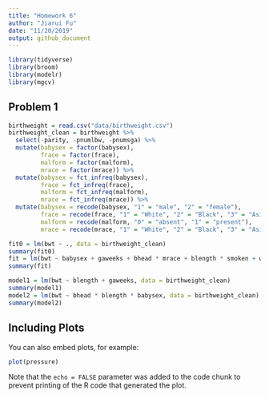 ```yaml
---
title: "Homework 6"
author: "Jiarui Fu"
date: "11/20/2019"
output: github_document
---
```


```r
library(tidyverse)
library(broom)
library(modelr)
library(mgcv)
```

## Problem 1
```r
birthweight = read.csv("data/birthweight.csv") 
birthweight_clean = birthweight %>%  
  select(-parity, -pnumlbw, -pnumsga) %>%
  mutate(babysex = factor(babysex),
         frace = factor(frace),
         malform = factor(malform),
         mrace = factor(mrace)) %>% 
  mutate(babysex = fct_infreq(babysex),
         frace = fct_infreq(frace),
         malform = fct_infreq(malform),
         mrace = fct_infreq(mrace)) %>% 
  mutate(babysex = recode(babysex, "1" = "male", "2" = "female"),
         frace = recode(frace, "1" = "White", "2" = "Black", "3" = "Asian", "4" = "Puerto Rican", "8" = "Other", "9" = "Unknown"),
         malform = recode(malform, "0" = "absent", "1" = "present"),
         mrace = recode(mrace, "1" = "White", "2" = "Black", "3" = "Asian", "4" = "Puerto Rican", "8" = "Other"))

fit0 = lm(bwt ~ ., data = birthweight_clean)
summary(fit0)
fit = lm(bwt ~ babysex + gaweeks + bhead * mrace + blength * smoken + wtgain, data = birthweight_clean)
summary(fit)

model1 = lm(bwt ~ blength + gaweeks, data = birthweight_clean)
summary(model1)
model2 = lm(bwt ~ bhead * blength * babysex, data = birthweight_clean)
summary(model2)

```

## Including Plots

You can also embed plots, for example:

```r
plot(pressure)
```

Note that the `echo = FALSE` parameter was added to the code chunk to prevent printing of the R code that generated the plot.
